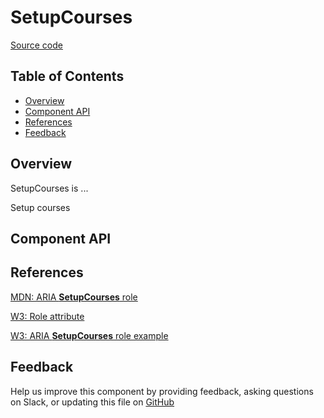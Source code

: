 
# SetupCourses

[Source code](https://github.com/leemonade/bubbles/tree/main/packages/components/leemons/SetupCourses)

## Table of Contents

<!-- START doctoc generated TOC please keep comment here to allow auto update -->
<!-- DON'T EDIT THIS SECTION, INSTEAD RE-RUN doctoc TO UPDATE -->

- [Overview](#overview)
- [Component API](#component-api)
- [References](#references)
- [Feedback](#feedback)

## Overview

SetupCourses is ...

<ThemeProvider>
  <SetupCourses>Setup courses</SetupCourses>
</ThemeProvider>

## Component API

<Preview>
  <Story id="organisms-leemons-setup-courses--playground" />
</Preview>

<Props of={SetupCourses} />

## References

[MDN: ARIA **SetupCourses** role](https://developer.mozilla.org/en-US/docs/Web/Accessibility/ARIA/Roles/setup-courses_role)

[W3: Role attribute](https://www.w3.org/WAI/PF/HTML/wiki/RoleAttribute)

[W3: ARIA **SetupCourses** role example](https://www.w3.org/TR/2016/WD-wai-aria-practices-1.1-20160317/examples/setup-courses/setup-courses.html)

## Feedback

Help us improve this component by providing feedback, asking questions on Slack, or updating this file on
[GitHub](https://github.com/leemonade/bubbles/edit/main/packages/components/leemons/SetupCourses.mdx)
